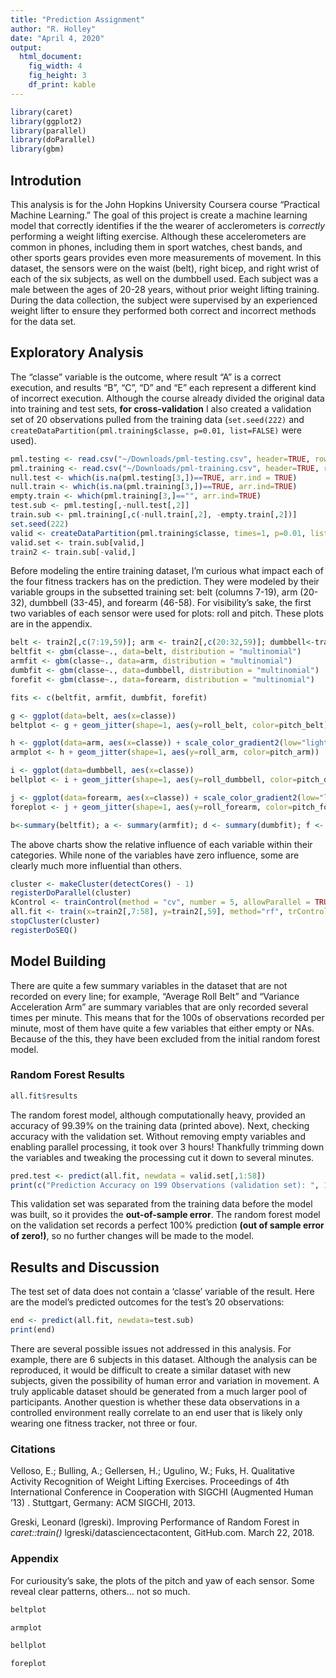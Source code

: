 ```yaml
---
title: "Prediction Assignment"
author: "R. Holley"
date: "April 4, 2020"
output: 
  html_document: 
    fig_width: 4
    fig_height: 3
    df_print: kable
---
```


```r
library(caret)
library(ggplot2)
library(parallel)
library(doParallel)
library(gbm)
```

## Introdution

This analysis is for the John Hopkins University Coursera course "Practical Machine Learning." The goal of this project is create a machine learning model that correctly identifies if the the wearer of acclerometers is *correctly* performing a weight lifting exercise. Although these accelerometers are common in phones, including them in sport watches, chest bands, and other sports gears provides even more measurements of movement. In this dataset, the sensors were on the waist (belt), right bicep, and right wrist of each of the six subjects, as well on the dumbbell used. Each subject was a male between the ages of 20-28 years, without prior weight lifting training. During the data collection, the subject were supervised by an experienced weight lifter to ensure they performed both correct and incorrect methods for the data set. 

## Exploratory Analysis

The "classe" variable is the outcome, where result "A" is a correct execution, and results "B", "C", "D" and "E" each represent a different kind of incorrect execution. Although the course already divided the original data into training and test sets, **for cross-validation** I also created a validation set of 20 observations pulled from the training data (`set.seed(222)` and `createDataPartition(pml.training$classe, p=0.01, list=FALSE)` were used). 

```r
pml.testing <- read.csv("~/Downloads/pml-testing.csv", header=TRUE, row.names=1)
pml.training <- read.csv("~/Downloads/pml-training.csv", header=TRUE, row.names=1)
null.test <- which(is.na(pml.testing[3,])==TRUE, arr.ind = TRUE)
null.train <- which(is.na(pml.training[3,])==TRUE, arr.ind=TRUE)
empty.train <- which(pml.training[3,]=="", arr.ind=TRUE)
test.sub <- pml.testing[,-null.test[,2]]
train.sub <- pml.training[,c(-null.train[,2], -empty.train[,2])]
set.seed(222)
valid <- createDataPartition(pml.training$classe, times=1, p=0.01, list=FALSE)
valid.set <- train.sub[valid,]
train2 <- train.sub[-valid,]
```

Before modeling the entire training dataset, I'm curious what impact each of the four fitness trackers has on the prediction. They were modeled by their variable groups in the subsetted training set: belt (columns 7-19), arm (20-32), dumbbell (33-45), and forearm (46-58). For visibility's sake, the first two variables of each sensor were used for plots: roll and pitch. These plots are in the appendix.

```r
belt <- train2[,c(7:19,59)]; arm <- train2[,c(20:32,59)]; dumbbell<-train2[,c(33:45,59)];forearm<-train2[,c(46:58,59)]
beltfit <- gbm(classe~., data=belt, distribution = "multinomial")
armfit <- gbm(classe~., data=arm, distribution = "multinomial")
dumbfit <- gbm(classe~., data=dumbbell, distribution = "multinomial")
forefit <- gbm(classe~., data=forearm, distribution = "multinomial")

fits <- c(beltfit, armfit, dumbfit, forefit)

g <- ggplot(data=belt, aes(x=classe))
beltplot <- g + geom_jitter(shape=1, aes(y=roll_belt, color=pitch_belt)) + scale_color_gradient2(low="gold", mid="red", high="black")

h <- ggplot(data=arm, aes(x=classe)) + scale_color_gradient2(low="lightpink", mid="purple", high="black")
armplot <- h + geom_jitter(shape=1, aes(y=roll_arm, color=pitch_arm))

i <- ggplot(data=dumbbell, aes(x=classe))
bellplot <- i + geom_jitter(shape=1, aes(y=roll_dumbbell, color=pitch_dumbbell))

j <- ggplot(data=forearm, aes(x=classe)) + scale_color_gradient2(low="limegreen", mid="aquamarine4", high="black")
foreplot <- j + geom_jitter(shape=1, aes(y=roll_forearm, color=pitch_forearm))

b<-summary(beltfit); a <- summary(armfit); d <- summary(dumbfit); f <- summary(forefit)

```

 The above charts show the relative influence of each variable within their categories. While none of the variables have zero influence, some are clearly much more influential than others.


```r
cluster <- makeCluster(detectCores() - 1)
registerDoParallel(cluster)
kControl <- trainControl(method = "cv", number = 5, allowParallel = TRUE)
all.fit <- train(x=train2[,7:58], y=train2[,59], method="rf", trControl = kControl)
stopCluster(cluster)
registerDoSEQ()
```

## Model Building
There are quite a few summary variables in the dataset that are not recorded on every line; for example, "Average Roll Belt" and "Variance Acceleration Arm" are summary variables that are only recorded several times per minute. This means that for the 100s of observations recorded per minute, most of them have quite a few variables that either empty or NAs. Because of the this, they have been excluded from the initial random forest model.  

### Random Forest Results
```r
all.fit$results
```
The random forest model, although computationally heavy, provided an accuracy of 99.39% on the training data (printed above). Next, checking accuracy with the validation set. Without removing empty variables and enabling parallel processing, it took over 3 hours! Thankfully trimming down the variables and tweaking the processing cut it down to several minutes.

```r
pred.test <- predict(all.fit, newdata = valid.set[,1:58])
print(c("Prediction Accuracy on 199 Observations (validation set): ", 100*(sum(pred.test==valid.set$classe)/length(valid.set$classe))))
```

This validation set was separated from the training data before the model was built, so it provides the **out-of-sample error**. The random forest model on the validation set records a perfect 100% prediction **(out of sample error of zero!)**, so no further changes will be made to the model.

## Results and Discussion

The test set of data does not contain a 'classe' variable of the result. Here are the model's predicted outcomes for the test's 20 observations:
```r
end <- predict(all.fit, newdata=test.sub)
print(end)
```

There are several possible issues not addressed in this analysis. For example, there are 6 subjects in this dataset. Although the analysis can be reproduced, it would be difficult to create a similar dataset with new subjects, given the possibility of human error and variation in movement. A truly applicable dataset should be generated from a much larger pool of participants. Another question is whether these data observations in a controlled environment really correlate to an end user that is likely only wearing one fitness tracker, not three or four.

### Citations
Velloso, E.; Bulling, A.; Gellersen, H.; Ugulino, W.; Fuks, H. Qualitative Activity Recognition of Weight Lifting Exercises. Proceedings of 4th International Conference in Cooperation with SIGCHI (Augmented Human '13) . Stuttgart, Germany: ACM SIGCHI, 2013. 

Greski, Leonard (lgreski). Improving Performance of Random Forest in *caret::train()* lgreski/datasciencectacontent, GitHub.com. March 22, 2018.

### Appendix
For curiousity's sake, the plots of the pitch and yaw of each sensor. Some reveal clear patterns, others... not so much.
```r
beltplot

armplot

bellplot

foreplot

```


